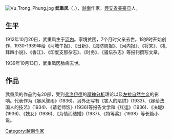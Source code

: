 [[File:Vu_Trong_Phung.jpg|right]]
'''武重凤'''（{{lang-vi|Vũ Trọng Phụng}}，{{bd|1912年|10月20日|1939年|10月13日}}），[[越南|越南]]作家。[[兴安省_(越南)|興安省]][[美豪县|美豪县]]人。

==生平==
1912年10月20日，武重凤生于[[河内|河内]]。家境贫困，7个月时父亲去世。18岁时开始创作，1930-1939年给《河城午报》、《日新》、《海防周报》、《河内报》、《将来》、《礼拜四小说》、《香江》、《印度支那杂志》、《时务》、《骚坛杂志》等报刊撰写文章。

1939年10月13日，武重凤因肺病去世。

==作品==
武重凤的作品约有20部，受到[[弗洛伊德|弗洛伊德]]的[[精神分析|精神分析]]理论以及[[左拉|左拉]][[自然主义|自然主义]]的影响。代表作为《暴风骤雨》(1936)。另外还写有《害人的陷阱》(1933)、《嫁给法国人的技艺》(1934)、《请老师饭》(1936)等报告文学和《红运》(1936)、《决堤》(1936)、《妓女》(1936)、《为情而结婚》(1937)、《特等奖》（1938）等长篇小说。

{{Authority control}}
[[Category:越南作家|Category:越南作家]]